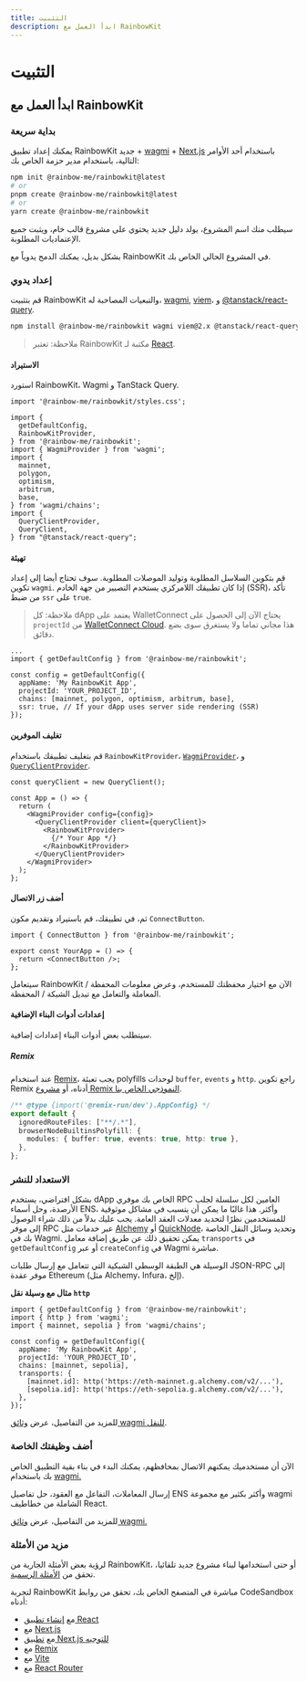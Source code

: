```yaml
---
title: التثبيت
description: ابدأ العمل مع RainbowKit
---
```


# التثبيت

## ابدأ العمل مع RainbowKit

### بداية سريعة

يمكنك إعداد تطبيق RainbowKit جديد + [wagmi](https://wagmi.sh) + [Next.js](https://nextjs.org) باستخدام أحد الأوامر التالية، باستخدام مدير حزمة الخاص بك:

```bash
npm init @rainbow-me/rainbowkit@latest
# or
pnpm create @rainbow-me/rainbowkit@latest
# or
yarn create @rainbow-me/rainbowkit
```

سيطلب منك اسم المشروع، يولد دليل جديد يحتوي على مشروع قالب خام، ويثبت جميع الإعتماديات المطلوبة.

بشكل بديل، يمكنك الدمج يدوياً مع RainbowKit في المشروع الحالي الخاص بك.

### إعداد يدوي

قم بتثبيت RainbowKit والتبعيات المصاحبة له، [wagmi](https://wagmi.sh/), [viem](https://viem.sh)، و [@tanstack/react-query](https://tanstack.com/query/v5).

```bash
npm install @rainbow-me/rainbowkit wagmi viem@2.x @tanstack/react-query
```

> ملاحظة: تعتبر RainbowKit مكتبة لـ [React](https://reactjs.org/).

#### الاستيراد

استورد RainbowKit، Wagmi و TanStack Query.

```tsx
import '@rainbow-me/rainbowkit/styles.css';

import {
  getDefaultConfig,
  RainbowKitProvider,
} from '@rainbow-me/rainbowkit';
import { WagmiProvider } from 'wagmi';
import {
  mainnet,
  polygon,
  optimism,
  arbitrum,
  base,
} from 'wagmi/chains';
import {
  QueryClientProvider,
  QueryClient,
} from "@tanstack/react-query";
```

#### تهيئة

قم بتكوين السلاسل المطلوبة وتوليد الموصلات المطلوبة. سوف تحتاج أيضا إلى إعداد تكوين `wagmi`. إذا كان تطبيقك اللامركزي يستخدم التصيير من جهة الخادم (SSR)، تأكد من ضبط `ssr` على `true`.

> ملاحظة: كل dApp يعتمد على WalletConnect يحتاج الآن إلى الحصول على `projectId` من [WalletConnect Cloud](https://cloud.walletconnect.com/). هذا مجاني تماما ولا يستغرق سوى بضع دقائق.

```tsx line=4-99
...
import { getDefaultConfig } from '@rainbow-me/rainbowkit';

const config = getDefaultConfig({
  appName: 'My RainbowKit App',
  projectId: 'YOUR_PROJECT_ID',
  chains: [mainnet, polygon, optimism, arbitrum, base],
  ssr: true, // If your dApp uses server side rendering (SSR)
});
```

#### تغليف الموفرين

قم بتغليف تطبيقك باستخدام `RainbowKitProvider`، [`WagmiProvider`](https://wagmi.sh/react/api/WagmiProvider#wagmiprovider)، و [`QueryClientProvider`](https://tanstack.com/query/v4/docs/framework/react/reference/QueryClientProvider).

```tsx
const queryClient = new QueryClient();

const App = () => {
  return (
    <WagmiProvider config={config}>
      <QueryClientProvider client={queryClient}>
        <RainbowKitProvider>
          {/* Your App */}
        </RainbowKitProvider>
      </QueryClientProvider>
    </WagmiProvider>
  );
};
```

#### أضف زر الاتصال

ثم، في تطبيقك، قم باستيراد وتقديم مكون `ConnectButton`.

```tsx
import { ConnectButton } from '@rainbow-me/rainbowkit';

export const YourApp = () => {
  return <ConnectButton />;
};
```

سيتعامل RainbowKit الآن مع اختيار محفظتك للمستخدم، وعرض معلومات المحفظة / المعاملة والتعامل مع تبديل الشبكة / المحفظة.

#### إعدادات أدوات البناء الإضافية

سيتطلب بعض أدوات البناء إعدادات إضافية.

##### Remix

عند استخدام [Remix](https://remix.run)، يجب تعبئة polyfills لوحدات `buffer`, `events` و `http`. راجع تكوين Remix أدناه، أو [مشروع Remix النموذجي الخاص بنا](https://github.com/rainbow-me/rainbowkit/blob/main/examples/with-remix).

```ts
/** @type {import('@remix-run/dev').AppConfig} */
export default {
  ignoredRouteFiles: ["**/.*"],
  browserNodeBuiltinsPolyfill: {
    modules: { buffer: true, events: true, http: true },
  },
};
```

### الاستعداد للنشر

بشكل افتراضي، يستخدم dApp الخاص بك موفري RPC العامين لكل سلسلة لجلب الأرصدة، وحل أسماء ENS، وأكثر. هذا غالبًا ما يمكن أن يتسبب في مشاكل موثوقية للمستخدمين نظرًا لتحديد معدلات العقد العامة. يجب عليك بدلاً من ذلك شراء الوصول إلى موفر RPC عبر خدمات مثل [Alchemy](https://www.alchemy.com/) أو [QuickNode](https://www.quicknode.com/)، وتحديد وسائل النقل الخاصة بك في Wagmi. يمكن تحقيق ذلك عن طريق إضافة معامل `transports` في `getDefaultConfig` أو عبر `createConfig` في Wagmi مباشرة.

الوسيلة هي الطبقة الوسطى الشبكية التي تتعامل مع إرسال طلبات JSON-RPC إلى موفر عقدة Ethereum (مثل Alchemy، Infura، إلخ).

**مثال مع وسيلة نقل `http`**

```tsx
import { getDefaultConfig } from '@rainbow-me/rainbowkit';
import { http } from 'wagmi';
import { mainnet, sepolia } from 'wagmi/chains';

const config = getDefaultConfig({
  appName: 'My RainbowKit App',
  projectId: 'YOUR_PROJECT_ID',
  chains: [mainnet, sepolia],
  transports: {
    [mainnet.id]: http('https://eth-mainnet.g.alchemy.com/v2/...'),
    [sepolia.id]: http('https://eth-sepolia.g.alchemy.com/v2/...'),
  },
});
```

للمزيد من التفاصيل، عرض [وثائق wagmi للنقل](https://wagmi.sh/core/api/transports#transports).

### أضف وظيفتك الخاصة

الآن أن مستخدميك يمكنهم الاتصال بمحافظهم، يمكنك البدء في بناء بقية التطبيق الخاص بك باستخدام [wagmi.](https://wagmi.sh)

إرسال المعاملات، التفاعل مع العقود، حل تفاصيل ENS وأكثر بكثير مع مجموعة wagmi الشاملة من خطاطيف React.

للمزيد من التفاصيل، عرض [وثائق wagmi.](https://wagmi.sh)

### مزيد من الأمثلة

لرؤية بعض الأمثلة الجارية من RainbowKit، أو حتى استخدامها لبناء مشروع جديد تلقائيا، تحقق من [الأمثلة الرسمية](https://github.com/rainbow-me/rainbowkit/tree/main/examples).

لتجربة RainbowKit مباشرة في المتصفح الخاص بك، تحقق من روابط CodeSandbox أدناه:

- مع [إنشاء تطبيق React](https://codesandbox.io/p/sandbox/github/rainbow-me/rainbowkit/tree/main/examples/with-create-react-app)
- مع [Next.js](https://codesandbox.io/p/sandbox/github/rainbow-me/rainbowkit/tree/main/examples/with-next)
- مع [تطبيق Next.js للتوجيه](https://codesandbox.io/p/sandbox/github/rainbow-me/rainbowkit/tree/main/examples/with-next-app)
- مع [Remix](https://codesandbox.io/p/sandbox/github/rainbow-me/rainbowkit/tree/main/examples/with-remix)
- مع [Vite](https://codesandbox.io/p/sandbox/github/rainbow-me/rainbowkit/tree/main/examples/with-vite)
- مع [React Router](https://codesandbox.io/p/sandbox/github/rainbow-me/rainbowkit/tree/main/examples/with-react-router)
